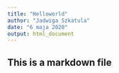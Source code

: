 ```yaml
---
title: "Helloworld"
author: "Jadwiga Szkatula"
date: "6 maja 2020"
output: html_document
---
```


## This is a markdown file